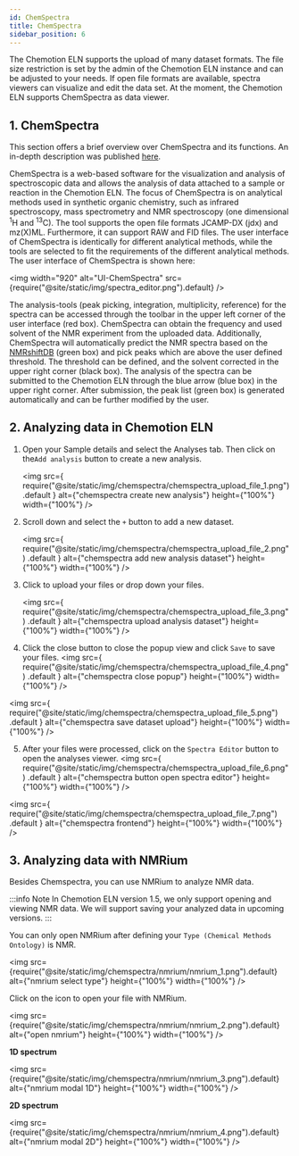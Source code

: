 ```yaml
---
id: ChemSpectra
title: ChemSpectra
sidebar_position: 6
---
```


The Chemotion ELN supports the upload of many dataset formats.
The file size restriction is set by the admin of the Chemotion ELN instance and can be adjusted to your needs.
If open file formats are available, spectra viewers can visualize and edit the data set.
At the moment, the Chemotion ELN supports ChemSpectra as data viewer.

## 1. ChemSpectra

This section offers a brief overview over ChemSpectra and its functions.
An in-depth description was published [here](https://doi.org/10.1186/s13321-020-00481-0).

ChemSpectra is a web-based software for the visualization and analysis of spectroscopic data
and allows the analysis of data attached to a sample or reaction in the Chemotion ELN.
The focus of ChemSpectra is on analytical methods used in synthetic organic chemistry,
such as infrared spectroscopy,
mass spectrometry and NMR spectroscopy (one dimensional <sup>1</sup>H and <sup>13</sup>C).
The tool supports the open file formats JCAMP-DX (jdx) and mz(X)ML.
Furthermore, it can support RAW and FID files.
The user interface of ChemSpectra is identically for different analytical methods,
while the tools are selected to fit the requirements of the different analytical methods.
The user interface of ChemSpectra is shown here:

<img
  width="920"
  alt="UI-ChemSpectra"
  src={require("@site/static/img/spectra_editor.png").default}
/>

The analysis-tools (peak picking, integration, multiplicity, reference) for the spectra
can be accessed through the toolbar in the upper left corner of the user interface (red box).
ChemSpectra can obtain the frequency and used solvent of the NMR experiment from the uploaded data.
Additionally, ChemSpectra will automatically predict the NMR spectra based on the
[NMRshiftDB](https://nmrshiftdb.nmr.uni-koeln.de) (green box) and pick peaks
which are above the user defined threshold. The threshold can be defined,
and the solvent corrected in the upper right corner (black box).
The analysis of the spectra can be submitted to the Chemotion ELN through the blue arrow (blue box)
in the upper right corner. After submission, the peak list (green box) is generated automatically and
can be further modified by the user.

## 2. Analyzing data in Chemotion ELN

1. Open your Sample details and select the Analyses tab. Then click on the`Add analysis` button to create a new analysis.

   <img
     src={
       require("@site/static/img/chemspectra/chemspectra_upload_file_1.png")
         .default
     }
     alt={"chemspectra create new analysis"}
     height={"100%"}
     width={"100%"}
   />

2. Scroll down and select the `+` button to add a new dataset.

   <img
     src={
       require("@site/static/img/chemspectra/chemspectra_upload_file_2.png")
         .default
     }
     alt={"chemspectra add new analysis dataset"}
     height={"100%"}
     width={"100%"}
   />

3. Click to upload your files or drop down your files.

   <img
     src={
       require("@site/static/img/chemspectra/chemspectra_upload_file_3.png")
         .default
     }
     alt={"chemspectra upload analysis dataset"}
     height={"100%"}
     width={"100%"}
   />

4. Click the close button to close the popup view and click `Save` to save your files.
   <img
     src={
       require("@site/static/img/chemspectra/chemspectra_upload_file_4.png")
         .default
     }
     alt={"chemspectra close popup"}
     height={"100%"}
     width={"100%"}
   />

<img
  src={
    require("@site/static/img/chemspectra/chemspectra_upload_file_5.png")
      .default
  }
  alt={"chemspectra save dataset upload"}
  height={"100%"}
  width={"100%"}
/>

5. After your files were processed, click on the `Spectra Editor` button to open the analyses viewer.
   <img
     src={
       require("@site/static/img/chemspectra/chemspectra_upload_file_6.png")
         .default
     }
     alt={"chemspectra button open spectra editor"}
     height={"100%"}
     width={"100%"}
   />

<img
  src={
    require("@site/static/img/chemspectra/chemspectra_upload_file_7.png")
      .default
  }
  alt={"chemspectra frontend"}
  height={"100%"}
  width={"100%"}
/>

## 3. Analyzing data with NMRium

Besides Chemspectra, you can use NMRium to analyze NMR data.

:::info Note
In Chemotion ELN version 1.5, we only support opening and viewing NMR data.
We will support saving your analyzed data in upcoming versions.
:::

You can only open NMRium after defining your `Type (Chemical Methods Ontology)` is NMR.

<img
  src={require("@site/static/img/chemspectra/nmrium/nmrium_1.png").default}
  alt={"nmrium select type"}
  height={"100%"}
  width={"100%"}
/>

Click on the icon to open your file with NMRium.

<img
  src={require("@site/static/img/chemspectra/nmrium/nmrium_2.png").default}
  alt={"open nmrium"}
  height={"100%"}
  width={"100%"}
/>

**1D spectrum**

<img
  src={require("@site/static/img/chemspectra/nmrium/nmrium_3.png").default}
  alt={"nmrium modal 1D"}
  height={"100%"}
  width={"100%"}
/>

**2D spectrum**

<img
  src={require("@site/static/img/chemspectra/nmrium/nmrium_4.png").default}
  alt={"nmrium modal 2D"}
  height={"100%"}
  width={"100%"}
/>
